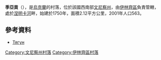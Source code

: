 {{coord|49|9|22|N|29|15|13|E|scale:30000|display=title}}

'''季亞貢'''（{{lang-uk|Тягун}}），是[[烏克蘭|烏克蘭]]的村落，位於該國西南部[[文尼察州|文尼察州]]，由[[伊林齊區|伊林齊區]]負責管轄，處於[[涅明卡河|涅明卡河]]畔，始建於1750年，面積2.12平方公里，2001年人口563。

==參考資料==
* [http://gska2.rada.gov.ua/pls/z7502/A005?rdat1=20.10.2003&rf7571=1868 Тягун]{{dead link|date=2017年12月 |bot=InternetArchiveBot |fix-attempted=yes }}

[[Category:文尼察州村落|Category:文尼察州村落]]
[[Category:伊林齊區村落|Category:伊林齊區村落]]


{{Vinnytsia-geo-stub}}